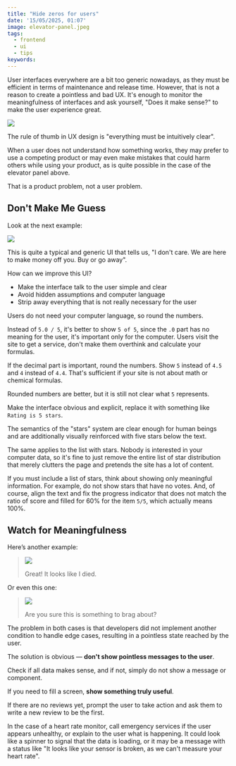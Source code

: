 ```yaml
---
title: "Hide zeros for users"
date: '15/05/2025, 01:07'
image: elevator-panel.jpeg
tags:
  - frontend
  - ui
  - tips
keywords:
---
```


User interfaces everywhere are a bit too generic nowadays, as they must be efficient in terms of maintenance and release time. However, that is not a reason to create a pointless and bad UX. It's enough to monitor the meaningfulness of interfaces and ask yourself, "Does it make sense?" to make the user experience great.

![](./elevator-panel.jpeg)

The rule of thumb in UX design is "everything must be intuitively clear".

When a user does not understand how something works, they may prefer to use a competing product or may even make mistakes that could harm others while using your product, as is quite possible in the case of the elevator panel above.

That is a product problem, not a user problem.

## Don't Make Me Guess

Look at the next example:

![](./stars-rating.jpeg)

This is quite a typical and generic UI that tells us, "I don't care. We are here to make money off you. Buy or go away".

How can we improve this UI?
- Make the interface talk to the user simple and clear
- Avoid hidden assumptions and computer language
- Strip away everything that is not really necessary for the user

Users do not need your computer language, so round the numbers.

Instead of `5.0 / 5`, it's better to show `5 of 5`, since the `.0` part has no meaning for the user, it's important only for the computer. Users visit the site to get a service, don't make them overthink and calculate your formulas.

If the decimal part is important, round the numbers. Show `5` instead of `4.5` and `4` instead of `4.4`. That's sufficient if your site is not about math or chemical formulas.

Rounded numbers are better, but it is still not clear what `5` represents.

Make the interface obvious and explicit, replace it with something like `Rating is 5 stars`.

The semantics of the "stars" system are clear enough for human beings and are additionally visually reinforced with five stars below the text.

The same applies to the list with stars. Nobody is interested in your computer data, so it's fine to just remove the entire list of star distribution that merely clutters the page and pretends the site has a lot of content.

If you must include a list of stars, think about showing only meaningful information. For example, do not show stars that have no votes. And, of course, align the text and fix the progress indicator that does not match the ratio of score and filled for 60% for the item `5/5`, which actually means 100%.

## Watch for Meaningfulness

Here’s another example:

> ![](./heart-rate.jpeg)
>
> Great! It looks like I died.

Or even this one:

> ![](./0-stats.jpeg)
>
> Are you sure this is something to brag about?

The problem in both cases is that developers did not implement another condition to handle edge cases, resulting in a pointless state reached by the user.

The solution is obvious — **don't show pointless messages to the user**.

Check if all data makes sense, and if not, simply do not show a message or component.

If you need to fill a screen, **show something truly useful**.

If there are no reviews yet, prompt the user to take action and ask them to write a new review to be the first.

In the case of a heart rate monitor, call emergency services if the user appears unhealthy, or explain to the user what is happening. It could look like a spinner to signal that the data is loading, or it may be a message with a status like "It looks like your sensor is broken, as we can't measure your heart rate".